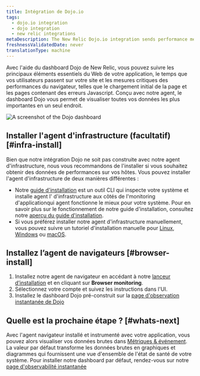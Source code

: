 ```yaml
---
title: Intégration de Dojo.io
tags:
  - dojo.io integration
  - dojo integration
  - new relic integrations
metaDescription: The New Relic Dojo.io integration sends performance metrics and inventory data from your Dojo.io framework to the New Relic platform.
freshnessValidatedDate: never
translationType: machine
---
```


Avec l&apos;aide du dashboard Dojo de New Relic, vous pouvez suivre les principaux éléments essentiels du Web de votre application, le temps que vos utilisateurs passent sur votre site et les mesures critiques des performances du navigateur, telles que le chargement initial de la page et les pages contenant des erreurs Javascript. Conçu avec notre <InlinePopover type="browser" />agent, le dashboard Dojo vous permet de visualiser toutes vos données les plus importantes en un seul endroit.

<img title="dashboard-example.png" alt="A screenshot of the Dojo dashboard" src="/images/infrastructure_screenshot-crop_dojo-dashboard.webp" />

## Installer l&apos;agent d&apos;infrastructure (facultatif) [#infra-install]

Bien que notre intégration Dojo ne soit pas construite avec notre agent d&apos;infrastructure, nous vous recommandons de l&apos;installer si vous souhaitez obtenir des données de performances sur vos hôtes. Vous pouvez installer l&apos;agent d&apos;infrastructure de deux manières différentes :

* Notre [guide d&apos;installation](https://one.newrelic.com/nr1-core?state=4f81feab-35f7-e97e-9903-52510f8542bd) est un outil CLI qui inspecte votre système et installe agent l&apos; d&apos;infrastructure aux côtés de l&apos;monitoring d&apos;applicationqui agent fonctionne le mieux pour votre système. Pour en savoir plus sur le fonctionnement de notre guide d&apos;installation, consultez notre [aperçu du guide d&apos;installation](/docs/infrastructure/host-integrations/installation/new-relic-guided-install-overview).
* Si vous préférez installer notre agent d&apos;infrastructure manuellement, vous pouvez suivre un tutoriel d&apos;installation manuelle pour [Linux](/docs/infrastructure/install-infrastructure-agent/linux-installation/install-infrastructure-monitoring-agent-linux), [Windows](/docs/infrastructure/install-infrastructure-agent/windows-installation/install-infrastructure-monitoring-agent-windows/) ou [macOS](/docs/infrastructure/install-infrastructure-agent/macos-installation/install-infrastructure-monitoring-agent-macos/).

## Installez l’agent de navigateurs [#browser-install]

1. Installez notre agent de navigateur en accédant à notre [lanceur d’installation](https://one.newrelic.com/marketplace?account=3510613&state=79352429-fa28-4c25-1123-30c4b23ff83c) et en cliquant sur <DNT>**Browser monitoring**</DNT>.
2. Sélectionnez votre compte et suivez les instructions dans l&apos;UI.
3. Installez le dashboard Dojo pré-construit sur la [page d&apos;observation instantanée de Dojo](https://newrelic.com/instant-observability/dojo)

## Quelle est la prochaine étape ? [#whats-next]

Avec l&apos;agent navigateur installé et instrumenté avec votre application, vous pouvez alors visualiser vos données brutes dans [Métriques &amp; événement](/docs/query-your-data/explore-query-data/browse-data/introduction-data-explorer/). La valeur par défaut <InlinePopover type="dashboards" />transforme les données brutes en graphiques et diagrammes qui fournissent une vue d&apos;ensemble de l&apos;état de santé de votre système. Pour installer notre dashboard par défaut, rendez-vous sur notre [page d&apos;observabilité instantanée](https://newrelic.com/instant-observability/)